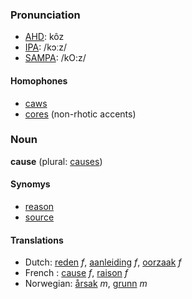 ===Pronunciation===
*[[w:AHD|AHD]]: kôz
*[[w:IPA|IPA]]: /kɔːz/
*[[w:SAMPA|SAMPA]]: /kO:z/

====Homophones====
*[[caws]]
*[[cores]] (non-rhotic accents)

===Noun===
'''cause''' (plural: [[causes]])

====Synomys====
*[[reason]]
*[[source]]

====Translations====
*Dutch: [[reden]] ''f'', [[aanleiding]] ''f'', [[oorzaak]] ''f''
*French : [[cause]] ''f'', [[raison]] ''f''
*Norwegian: [[årsak]] ''m'', [[grunn]] ''m''